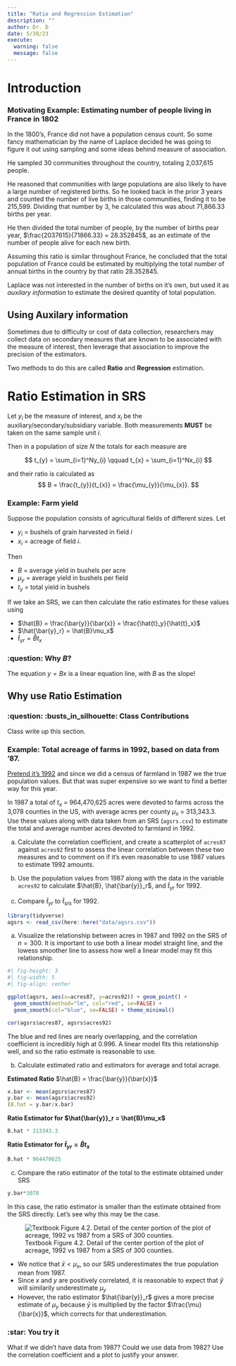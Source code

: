 ```yaml
---
title: "Ratio and Regression Estimation"
description: ""
author: Dr. D
date: 5/30/23
execute: 
  warning: false
  message: false
---
```


# Introduction

:::{.callout-tip icon=true}
### Motivating Example: Estimating number of people living in France in 1802

In the 1800's, France did not have a population census count. So some fancy mathematician by the name of Laplace decided he was going to figure it out using sampling and some ideas behind measure of association. 

He sampled 30 communities throughout the country, totaling 2,037,615 people. 

He reasoned that communities with large populations are also likely to have a large number of registered births. So he looked back in the prior 3 years and counted the number of live births in those communities, finding it to be 215,599. Dividing that number by 3, he calculated this was about 71,866.33 births per year. 

He then divided the total number of people, by the number of births pear year, $\frac{2037615}{71866.33} = 28.352845$, as an estimate of the number of people alive for each new birth. 

Assuming this ratio is similar throughout France, he concluded that the total population of France could be estimated by multiplying the total number of annual births in the country by that ratio $28.352845$. 

Laplace was not interested in the number of births on it's own, but used it as _auxilary information_ to estimate the desired quantity of total population.
:::

## Using Auxilary information

Sometimes due to difficulty or cost of data collection, researchers may collect data on secondary measures that are known to be associated with the measure of interest, then leverage that association to improve the precision of the estimators. 

Two methods to do this are called **Ratio** and **Regression** estimation. 

# Ratio Estimation in SRS

Let $y_{i}$ be the measure of interest, and $x_{i}$ be the auxiliary/secondary/subsidiary variable. Both measurements **MUST** be taken on the same sample unit $i$. 

Then in a population of size $N$ the totals for each measure are

$$
t_{y} = \sum_{i=1}^Ny_{i} \qquad t_{x} = \sum_{i=1}^Nx_{i}
$$

and their ratio is calculated as
$$
B = \frac{t_{y}}{t_{x}} = \frac{\mu_{y}}{\mu_{x}}.
$$


:::{.callout-tip icon=true}
### Example: Farm yield

Suppose the population consists of agricultural fields of different sizes. Let

* $y_{i}$ = bushels of grain harvested in field $i$
* $x_{i}$ = acreage of field $i$. 
:::

Then 

* $B$ = average yield in bushels per acre
* $\mu_{y}$ = average yield in bushels per field
* $t_{y}$ = total yield in bushels

If we take an SRS, we can then calculate the ratio estimates for these values using

* $\hat{B} = \frac{\bar{y}}{\bar{x}} =  \frac{\hat{t}_y}{\hat{t}_x}$
* $\hat{\bar{y}_r} = \hat{B}\mu_x$
* $\hat{t}_{yr} = \hat{B}t_x$

:::{.callout-note}
### :question: Why $B$?

The equation $y = Bx$ is a linear equation line, with $B$ as the slope!
:::

## Why use Ratio Estimation

:::{.callout-note appearance=minimal}
### :question: :busts_in_silhouette: Class Contributions
Class write up this section.
:::




:::{.callout-tip icon=true}
### Example: Total acreage of farms in 1992, based on data from '87. 

[Pretend it's 1992](https://www.youtube.com/watch?v=zDKO6XYXioc) and since we did a census of farmland in 1987 we the true population values. But that was super expensive so we want to find a better way for this year. 
 
In 1987 a total of $t_x$ = 964,470,625 acres were devoted to farms across the 3,078 counties in the US, with average acres per county $\mu_x$ = 313,343.3. Use these values along with data taken from an SRS (`agsrs.csv`) to estimate the total and average number acres devoted to farmland in 1992. 


a. Calculate the correlation coefficient, and create a scatterplot of `acres87` against `acres92` first to assess the linear correlation between these two measures and to comment on if it's even reasonable to use 1987 values to estimate 1992 amounts. 

b. Use the population values from 1987 along with the data in the variable `acres92` to calculate $\hat{B}, \hat{\bar{y}}_r$, and $\hat{t}_{yr}$ for 1992. 

c. Compare $\hat{t}_{yr}$ to $\hat{t}_{srs}$ for 1992. 
:::

```r
library(tidyverse)
agsrs <- read_csv(here::here("data/agsrs.csv"))
```

a. Visualize the relationship between acres in 1987 and 1992 on the SRS of $n=300$. It is important to use both a linear model straight line, and the lowess smoother line to assess how well a linear model may fit this relationship. 

```r
#| fig-height: 3
#| fig-width: 5
#| fig-align: center

ggplot(agsrs, aes(x=acres87, y=acres92)) + geom_point() + 
  geom_smooth(method="lm", col="red", se=FALSE) + 
  geom_smooth(col="blue", se=FALSE) + theme_minimal()

cor(agsrs$acres87, agsrs$acres92)
```

The blue and red lines are nearly overlapping, and the correlation coefficient is incredibly high at 0.996. A linear model fits this relationship well, and so the ratio estimate is reasonable to use. 

b. Calculate estimated ratio and estimators for average and total acrage. 

**Estimated Ratio** $\hat{B} = \frac{\bar{y}}{\bar{x}}$

```r
x.bar <- mean(agsrs$acres87) 
y.bar <- mean(agsrs$acres92) 
(B.hat = y.bar/x.bar)
```

**Ratio Estimator for $\hat{\bar{y}}_r = \hat{B}\mu_x$**

```r
B.hat * 313343.3
```

**Ratio Estimator for $\hat{t}_{yr} = \hat{B}t_x$**

```r
B.hat * 964470625
```

c. Compare the ratio estimator of the total to the estimate obtained under SRS

```r
y.bar*3078
```

In this case, the ratio estimator is smaller than the estimate obtained from the SRS directly. Let's see why this may be the case. 


![Textbook Figure 4.2. Detail of the center portion of the plot of acreage, 1992 vs 1987 from a SRS of 300 counties.](../figs/fig4_2.jpg)

* We notice that $\bar{x} \lt \mu_x$, so our SRS underestimates the true population mean from 1987. 
* Since $x$ and $y$ are positively correlated, it is reasonable to expect that $\bar{y}$ will similarily underestimate $\mu_y$
* However, the ratio estimator $\hat{\bar{y}}_r$ gives a more precise estimate of $\mu_y$ because $\bar{y}$ is multiplied by the factor $\frac{\mu}{\bar{x}}$, which corrects for that underestimation. 


:::{.callout-warning icon=false}
### :star: You try it
What if we didn't have data from 1987? Could we use data from 1982? Use the correlation coefficient and a plot to justify your answer. 
:::




